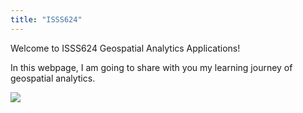 ```yaml
---
title: "ISSS624"
---
```


Welcome to ISSS624 Geospatial Analytics Applications!

In this webpage, I am going to share with you my learning journey of geospatial analytics.

![](Image.jpg){fig-align="center"}
